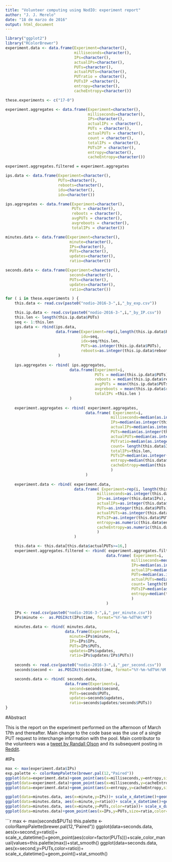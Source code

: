 ```yaml
---
title: "Volunteer computing using NodIO: experiment report"
author: "J. J. Merelo"
date: "18 de marzo de 2016"
output: html_document
---
```


```r

library("ggplot2")
library("RColorBrewer")
experiment.data <- data.frame(Experiment=character(),
                              milliseconds=character(),                           
                              IPs=character(), 
                              actualIPs=character(),
                              PUTs=character(),
                              actualPUTs=character(),
                              PUTratio = character(),
                              PUTsIP =character(),
                              entropy=character(),
                              cacheEntropy=character())

these.experiments <- c("17-0")

experiment.aggregates <- data.frame(Experiment=character(),
                                    milliseconds=character(),
                                    IPs=character(),
                                    actualIPs = character(),
                                    PUTs = character(),
                                    actualPUTs = character(),
                                    count = character(),
                                    totalIPs = character(),
                                    PUTsIP = character(),
                                    entropy=character(),
                                    cacheEntropy=character())

experiment.aggregates.filtered = experiment.aggregates

ips.data <- data.frame(Experiment=character(),                      
                       PUTs=character(),
                       reboots=character(),
                       idu=character(),
                       idx=character())

ips.aggregates <- data.frame(Experiment=character(),
                             PUTs = character(),
                             reboots = character(),
                             avgPUTs = character(),
                             avgreboots = character(),
                             totalIPs = character())

minutes.data <- data.frame(Experiment=character(),                      
                            minute=character(),
                            IPs=character(),
                            PUTs=character(),
                            updates=character(),
                            ratio=character())

seconds.data <- data.frame(Experiment=character(),                      
                            second=character(),
                            PUTs=character(),
                            updates=character(),
                            ratio=character())

for ( i in these.experiments ) {
    this.data <- read.csv(paste0("nodio-2016-3-",i,"_by_exp.csv"))

    this.ip.data <- read.csv(paste0("nodio-2016-3-",i,"_by_IP.csv"))
    this.len <- length(this.ip.data$PUTs)
    seq <- 1:this.len
    ips.data <- rbind(ips.data,
                      data.frame(Experiment=rep(i,length(this.ip.data$PUTs)),
                                 idu=seq,
                                 idx=seq/this.len,
                                 PUTs=as.integer(this.ip.data$PUTs),
                                 reboots=as.integer(this.ip.data$reboots))
                       )
    
    ips.aggregates <- rbind( ips.aggregates,
                            data.frame(Experiment=i,
                                       PUTs = median(this.ip.data$PUTs),
                                       reboots = median(this.ip.data$reboots),
                                       avgPUTs = mean(this.ip.data$PUTs),
                                       avgreboots = mean(this.ip.data$reboots),
                                       totalIPs =this.len )
                            )
    
    experiment.aggregates <- rbind( experiment.aggregates,
                                   data.frame( Experiment=i,                   
                                              milliseconds=median(as.integer(this.data$milliseconds)),
                                              IPs=median(as.integer(this.data$IPs)),
                                              actualIPs=median(as.integer(this.data$actualIPs)),
                                              PUTs=median(as.integer(this.data$PUTs)),
                                              actualPUTs=median(as.integer(this.data$actualPUTs)),
                                              PUTratio=median(as.integer(this.data$actualPUTs)/as.integer(this.data$PUTs)),
                                              count= length(this.data$IPs),
                                              totalIPs=this.len,
                                              PUTsIP=median(as.integer(this.data$PUTs)/as.integer(this.data$IPs)),
                                              entropy=median(this.data$entropy),
                                              cacheEntropy=median(this.data$cacheEntropy)
                                              )
                                   )
    
    experiment.data <- rbind( experiment.data,
                              data.frame( Experiment=rep(i, length(this.data$IPs)),                   
                                        milliseconds=as.integer(this.data$milliseconds),
                                        IPs=as.integer(this.data$IPs),
                                        actualIPs=as.integer(this.data$actualIPs),
                                        PUTs=as.integer(this.data$PUTs),
                                        actualPUTs=as.integer(this.data$actualPUTs),
                                        PUTsIP=as.integer(this.data$PUTs)/as.integer(this.data$IPs),
                                        entropy=as.numeric(this.data$entropy),
                                        cacheEntropy=as.numeric(this.data$cacheEntropy)
                                        )
                              )

    this.data <- this.data[this.data$actualPUTs>=16,]
    experiment.aggregates.filtered <- rbind( experiment.aggregates.filtered,
                                            data.frame( Experiment=i,                   
                                                       milliseconds=median(as.integer(this.data$milliseconds)),
                                                       IPs=median(as.integer(this.data$IPs)),
                                                       actualIPs=median(as.integer(this.data$actualIPs)),
                                                       PUTs=median(as.integer(this.data$PUTs)),
                                                       actualPUTs=median(as.integer(this.data$actualPUTs)),
                                                       count= length(this.data$IPs),
                                                       PUTsIP=median(as.integer(this.data$PUTs)/as.integer(this.data$IPs)),
                                                       entropy=median(this.data$entropy)
                                                       )
                                            )
    
    IPs <- read.csv(paste0("nodio-2016-3-",i,"_per_minute.csv"))
    IPs$minute <-  as.POSIXct(IPs$time, format="%Y-%m-%dT%H:%M")

    minutes.data <- rbind( minutes.data,
                          data.frame(Experiment=i,                      
                            minute=IPs$minute,
                            IPs=IPs$IPs,
                            PUTs=IPs$PUTs,
                            updates=IPs$updates,
                            ratio=IPs$updates/IPs$PUTs))
    
    seconds <- read.csv(paste0("nodio-2016-3-",i,"_per_second.csv"))
    seconds$second <-  as.POSIXct(seconds$time, format="%Y-%m-%dT%H:%M:%S")

    seconds.data <- rbind( seconds.data,
                          data.frame(Experiment=i,                      
                            second=seconds$second,
                            PUTs=seconds$PUTs,
                            updates=seconds$updates,
                            ratio=seconds$updates/seconds$PUTs))
}

```

#Abstract

This is the report on the experiment performed on the afternoon of March 17th and thereafter. Main change to the code base was the use of a single PUT request to interchange information with the pool. Main contributor to the volunteers was a [tweet by Randall Olson](https://twitter.com/randal_olson/status/710534806090682368) and its subsequent posting in [Reddit](https://twitter.com/PureValueLtd/status/710543530503102464).

#IPs

```r
max <- max(experiment.data$IPs)
exp.palette <- colorRampPalette(brewer.pal(12,"Paired"))
ggplot(data=experiment.data)+geom_point(aes(x=milliseconds,y=entropy,size=PUTs,color=IPs))+scale_x_log10()+scale_y_log10()+scale_color_gradient(limits=c(1,max),low='red')
ggplot(data=experiment.data)+geom_point(aes(x=milliseconds,y=cacheEntropy,size=PUTs,color=IPs))+scale_x_log10()+scale_y_log10()+scale_color_gradient(limits=c(1,max),low='red')
ggplot(data=experiment.data)+geom_point(aes(x=entropy,y=cacheEntropy,size=PUTs,color=IPs))+scale_color_gradient(limits=c(1,max),low='red')
```

```r
ggplot(data=minutes.data, aes(x=minute,y=IPs))+ scale_x_datetime()+geom_line()+stat_smooth()
ggplot(data=minutes.data, aes(x=minute,y=ratio))+ scale_x_datetime()+geom_line()+stat_smooth()
ggplot(data=minutes.data, aes(x=minute,y=PUTs,color=ratio))+ scale_x_datetime()+geom_point()+stat_smooth()
ggplot(data=minutes.data)+geom_point(aes(x=IPs,y=PUTs,size=ratio,color=updates))

```

```r
max <- max(seconds$PUTs)
this.palette <- colorRampPalette(brewer.pal(12,"Paired"))
ggplot(data=seconds.data, aes(x=second,y=ratio))+ scale_x_datetime()+geom_point(aes(color=factor(PUTs)))+scale_color_manual(values=this.palette(max))+stat_smooth()
ggplot(data=seconds.data, aes(x=second,y=PUTs,color=ratio))+ scale_x_datetime()+geom_point()+stat_smooth()


